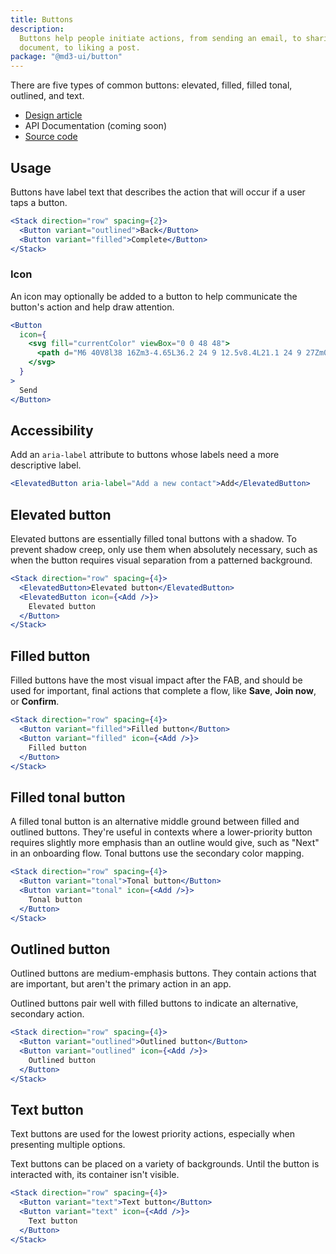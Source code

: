 ```yaml
---
title: Buttons
description:
  Buttons help people initiate actions, from sending an email, to sharing a
  document, to liking a post.
package: "@md3-ui/button"
---
```


There are five types of common buttons: elevated, filled, filled tonal,
outlined, and text.

- [Design article](https://m3.material.io/components/buttons)
- API Documentation (coming soon)
- [Source code](https://github.com/efoken/md3-ui/tree/main/packages/button)

## Usage

Buttons have label text that describes the action that will occur if a user taps
a button.

```jsx
<Stack direction="row" spacing={2}>
  <Button variant="outlined">Back</Button>
  <Button variant="filled">Complete</Button>
</Stack>
```

### Icon

An icon may optionally be added to a button to help communicate the button's
action and help draw attention.

```jsx
<Button
  icon={
    <svg fill="currentColor" viewBox="0 0 48 48">
      <path d="M6 40V8l38 16Zm3-4.65L36.2 24 9 12.5v8.4L21.1 24 9 27Zm0 0V12.5 27Z" />
    </svg>
  }
>
  Send
</Button>
```

## Accessibility

Add an `aria-label` attribute to buttons whose labels need a more descriptive
label.

```jsx live=false
<ElevatedButton aria-label="Add a new contact">Add</ElevatedButton>
```

## Elevated button

Elevated buttons are essentially filled tonal buttons with a shadow. To prevent
shadow creep, only use them when absolutely necessary, such as when the button
requires visual separation from a patterned background.

```jsx
<Stack direction="row" spacing={4}>
  <ElevatedButton>Elevated button</ElevatedButton>
  <ElevatedButton icon={<Add />}>
    Elevated button
  </Button>
</Stack>
```

## Filled button

Filled buttons have the most visual impact after the FAB, and should be used for
important, final actions that complete a flow, like **Save**, **Join now**, or
**Confirm**.

```jsx
<Stack direction="row" spacing={4}>
  <Button variant="filled">Filled button</Button>
  <Button variant="filled" icon={<Add />}>
    Filled button
  </Button>
</Stack>
```

## Filled tonal button

A filled tonal button is an alternative middle ground between filled and
outlined buttons. They're useful in contexts where a lower-priority button
requires slightly more emphasis than an outline would give, such as "Next" in an
onboarding flow. Tonal buttons use the secondary color mapping.

```jsx
<Stack direction="row" spacing={4}>
  <Button variant="tonal">Tonal button</Button>
  <Button variant="tonal" icon={<Add />}>
    Tonal button
  </Button>
</Stack>
```

## Outlined button

Outlined buttons are medium-emphasis buttons. They contain actions that are
important, but aren't the primary action in an app.

Outlined buttons pair well with filled buttons to indicate an alternative,
secondary action.

```jsx
<Stack direction="row" spacing={4}>
  <Button variant="outlined">Outlined button</Button>
  <Button variant="outlined" icon={<Add />}>
    Outlined button
  </Button>
</Stack>
```

## Text button

Text buttons are used for the lowest priority actions, especially when
presenting multiple options.

Text buttons can be placed on a variety of backgrounds. Until the button is
interacted with, its container isn't visible.

```jsx
<Stack direction="row" spacing={4}>
  <Button variant="text">Text button</Button>
  <Button variant="text" icon={<Add />}>
    Text button
  </Button>
</Stack>
```
